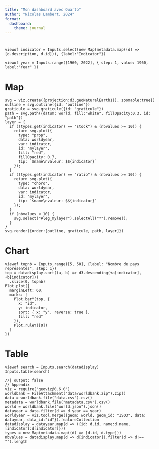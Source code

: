 ```yaml
--- 
title: "Mon dashboard avec Quarto"
author: "Nicolas Lambert, 2024"
format:
  dashboard:
    theme: journal
--- 
```


# {.toolbar}

```ojs
viewof indicator = Inputs.select(new Map(metadata.map((d) => [d.description, d.id])), {label:"Indicator"})
```

```ojs
viewof year = Inputs.range([1960, 2022], { step: 1, value: 1960, label:"Year" })
```

# Map

```ojs
svg = viz.create({projection:d3.geoNaturalEarth1(), zoomable:true})
outline = svg.outline({id: "outline"})
graticule = svg.graticule({id: "graticule"})
path = svg.path({datum: world, fill:"white", fillOpacity:0.3, id: "path"})
layer = {
  if ((types.get(indicator) == "stock") & (nbvalues >= 10)) {
    return svg.plot({
      type: "prop",
      data: worldyear,
      var: indicator,
      id: "mylayer",
      fill: "red",
      fillOpacity: 0.7,
      tip: `$name\nvaleur: $${indicator}`
    });
  }
  if ((types.get(indicator) == "ratio") & (nbvalues >= 10)) {
    return svg.plot({
      type: "choro",
      data: worldyear,
      var: indicator,
      id: "mylayer",
      tip: `$name\nvaleur: $${indicator}`
    });
  }
  if (nbvalues < 10) {
    svg.select("#leg_mylayer").selectAll("*").remove();
  }
}
svg.render({order:[outline, graticule, path, layer]})
```

# Chart

```ojs
viewof topnb = Inputs.range([5, 50], {label: "Nombre de pays représentés", step: 1})
top = datadisplay.sort((a, b) => d3.descending(+a[indicator], +b[indicator]))
  .slice(0, topnb)
Plot.plot({
  marginLeft: 60,
  marks: [
    Plot.barY(top, {
      x: "id",
      y: indicator,
      sort: { x: "y", reverse: true },
      fill: "red"
    }),
    Plot.ruleY([0])
  ]
})
```

# Table {orientation="columns" scrolling="false"}

```ojs
viewof search = Inputs.search(datadisplay)
Inputs.table(search)
```


```ojs
//| output: false
// Appendix
viz = require("geoviz@0.6.0")
worldbank = FileAttachment("data/worldbank.zip").zip()
data = worldbank.file("data.csv").csv()
metadata = worldbank.file("metadata.csv").csv()
world = worldbank.file("world.json").json()
datayear = data.filter(d => d.year == year)
worldyear = viz.tool.merge({geom: world, geom_id: "ISO3", data: datayear, data_id:"id"}).featureCollection
datadisplay = datayear.map(d => ({id: d.id, name:d.name, [indicator]:d[indicator]}))
types = new Map(metadata.map((d) => [d.id, d.type]))
nbvalues = datadisplay.map(d => d[indicator]).filter(d => d!== "").length
```





